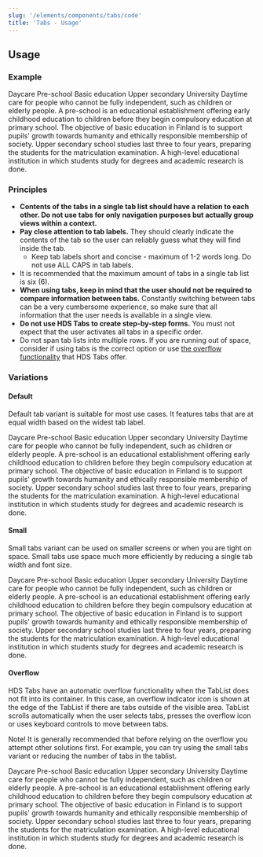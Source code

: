 ```yaml
---
slug: '/elements/components/tabs/code'
title: 'Tabs - Usage'
---
```



## Usage

### Example
<PlaygroundPreview>
  <Tabs>
    <Tabs.TabList style={{ marginBottom: 'var(--spacing-m)' }}>
      <Tabs.Tab>Daycare</Tabs.Tab>
      <Tabs.Tab>Pre-school</Tabs.Tab>
      <Tabs.Tab>Basic education</Tabs.Tab>
      <Tabs.Tab>Upper secondary</Tabs.Tab>
      <Tabs.Tab>University</Tabs.Tab>
    </Tabs.TabList>
    <Tabs.TabPanel>
      Daytime care for people who cannot be fully independent, such as children or elderly people.
    </Tabs.TabPanel>
    <Tabs.TabPanel>
      A pre-school is an educational establishment offering early childhood education to children before they begin
      compulsory education at primary school.
    </Tabs.TabPanel>
    <Tabs.TabPanel>
      The objective of basic education in Finland is to support pupils&#39; growth towards humanity and ethically
      responsible membership of society.
    </Tabs.TabPanel>
    <Tabs.TabPanel>
      Upper secondary school studies last three to four years, preparing the students for the matriculation examination.
    </Tabs.TabPanel>
    <Tabs.TabPanel>
      A high-level educational institution in which students study for degrees and academic research is done.
    </Tabs.TabPanel>
  </Tabs>
</PlaygroundPreview>

### Principles
- **Contents of the tabs in a single tab list should have a relation to each other. Do not use tabs for only navigation purposes but actually group views within a context.**
- **Pay close attention to tab labels.** They should clearly indicate the contents of the tab so the user can reliably guess what they will find inside the tab.
  - Keep tab labels short and concise - maximum of 1-2 words long. Do not use ALL CAPS in tab labels.
- It is recommended that the maximum amount of tabs in a single tab list is six (6).
- **When using tabs, keep in mind that the user should not be required to compare information between tabs.** Constantly switching between tabs can be a very cumbersome experience, so make sure that all information that the user needs is available in a single view.
- **Do not use HDS Tabs to create step-by-step forms.** You must not expect that the user activates all tabs in a specific order.
- Do not span tab lists into multiple rows. If you are running out of space, consider if using tabs is the correct option or use [the overflow functionality](#overflow-tabs) that HDS Tabs offer.

### Variations

#### Default
Default tab variant is suitable for most use cases. It features tabs that are at equal width based on the widest tab label.

<PlaygroundPreview>
  <Tabs>
    <Tabs.TabList style={{ marginBottom: 'var(--spacing-m)' }}>
      <Tabs.Tab>Daycare</Tabs.Tab>
      <Tabs.Tab>Pre-school</Tabs.Tab>
      <Tabs.Tab>Basic education</Tabs.Tab>
      <Tabs.Tab>Upper secondary</Tabs.Tab>
      <Tabs.Tab>University</Tabs.Tab>
    </Tabs.TabList>
    <Tabs.TabPanel>
      Daytime care for people who cannot be fully independent, such as children or elderly people.
    </Tabs.TabPanel>
    <Tabs.TabPanel>
      A pre-school is an educational establishment offering early childhood education to children before they begin
      compulsory education at primary school.
    </Tabs.TabPanel>
    <Tabs.TabPanel>
      The objective of basic education in Finland is to support pupils&#39; growth towards humanity and ethically
      responsible membership of society.
    </Tabs.TabPanel>
    <Tabs.TabPanel>
      Upper secondary school studies last three to four years, preparing the students for the matriculation examination.
    </Tabs.TabPanel>
    <Tabs.TabPanel>
      A high-level educational institution in which students study for degrees and academic research is done.
    </Tabs.TabPanel>
  </Tabs>
</PlaygroundPreview>

#### Small
Small tabs variant can be used on smaller screens or when you are tight on space. Small tabs use space much more efficiently by reducing a single tab width and font size.

<PlaygroundPreview>
  <Tabs small>
    <Tabs.TabList style={{ marginBottom: 'var(--spacing-m)' }}>
      <Tabs.Tab>Daycare</Tabs.Tab>
      <Tabs.Tab>Pre-school</Tabs.Tab>
      <Tabs.Tab>Basic education</Tabs.Tab>
      <Tabs.Tab>Upper secondary</Tabs.Tab>
      <Tabs.Tab>University</Tabs.Tab>
    </Tabs.TabList>
    <Tabs.TabPanel>
      Daytime care for people who cannot be fully independent, such as children or elderly people.
    </Tabs.TabPanel>
    <Tabs.TabPanel>
      A pre-school is an educational establishment offering early childhood education to children before they begin
      compulsory education at primary school.
    </Tabs.TabPanel>
    <Tabs.TabPanel>
      The objective of basic education in Finland is to support pupils&#39; growth towards humanity and ethically
      responsible membership of society.
    </Tabs.TabPanel>
    <Tabs.TabPanel>
      Upper secondary school studies last three to four years, preparing the students for the matriculation examination.
    </Tabs.TabPanel>
    <Tabs.TabPanel>
      A high-level educational institution in which students study for degrees and academic research is done.
    </Tabs.TabPanel>
  </Tabs>
</PlaygroundPreview>

#### Overflow
HDS Tabs have an automatic overflow functionality when the TabList does not fit into its container. In this case, an overflow indicator icon is shown at the edge of the TabList if there are tabs outside of the visible area. TabList scrolls automatically when the user selects tabs, presses the overflow icon or uses keyboard controls to move between tabs.

Note! It is generally recommended that before relying on the overflow you attempt other solutions first. For example, you can try using the small tabs variant or reducing the number of tabs in the tablist.

<PlaygroundPreview>
  <div style={{ maxWidth: '400px' }}>
    <Tabs>
      <Tabs.TabList style={{ marginBottom: 'var(--spacing-m)' }}>
        <Tabs.Tab>Daycare</Tabs.Tab>
        <Tabs.Tab>Pre-school</Tabs.Tab>
        <Tabs.Tab>Basic education</Tabs.Tab>
        <Tabs.Tab>Upper secondary</Tabs.Tab>
        <Tabs.Tab>University</Tabs.Tab>
      </Tabs.TabList>
      <Tabs.TabPanel>
        Daytime care for people who cannot be fully independent, such as children or elderly people.
      </Tabs.TabPanel>
      <Tabs.TabPanel>
        A pre-school is an educational establishment offering early childhood education to children before they begin
        compulsory education at primary school.
      </Tabs.TabPanel>
      <Tabs.TabPanel>
        The objective of basic education in Finland is to support pupils&#39; growth towards humanity and ethically
        responsible membership of society.
      </Tabs.TabPanel>
      <Tabs.TabPanel>
        Upper secondary school studies last three to four years, preparing the students for the matriculation
        examination.
      </Tabs.TabPanel>
      <Tabs.TabPanel>
        A high-level educational institution in which students study for degrees and academic research is done.
      </Tabs.TabPanel>
    </Tabs>
  </div>
</PlaygroundPreview>

